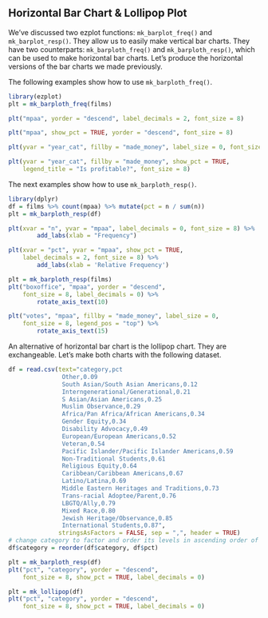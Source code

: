 ## Horizontal Bar Chart & Lollipop Plot

We've discussed two ezplot functions: `mk_barplot_freq()` and 
`mk_barplot_resp()`. They allow us to easily make vertical bar charts. They have two counterparts: `mk_barploth_freq()` and `mk_barploth_resp()`, which can be used to make horizontal bar charts. Let's produce the horizontal versions of the bar charts we made previously.

The following examples show how to use `mk_barploth_freq()`.

```r
library(ezplot)
plt = mk_barploth_freq(films)
```

```r
plt("mpaa", yorder = "descend", label_decimals = 2, font_size = 8)
```      

```r
plt("mpaa", show_pct = TRUE, yorder = "descend", font_size = 8) 
```

```r
plt(yvar = "year_cat", fillby = "made_money", label_size = 0, font_size = 8) 
```  

```r
plt(yvar = "year_cat", fillby = "made_money", show_pct = TRUE, 
    legend_title = "Is profitable?", font_size = 8)
```  

The next examples show how to use `mk_barploth_resp()`.

```r
library(dplyr)
df = films %>% count(mpaa) %>% mutate(pct = n / sum(n))
plt = mk_barploth_resp(df)
```

```r
plt(xvar = "n", yvar = "mpaa", label_decimals = 0, font_size = 8) %>% 
        add_labs(xlab = "Frequency")
```  

```r
plt(xvar = "pct", yvar = "mpaa", show_pct = TRUE, 
    label_decimals = 2, font_size = 8) %>% 
        add_labs(xlab = 'Relative Frequency')
```

```r
plt = mk_barploth_resp(films)
plt("boxoffice", "mpaa", yorder = "descend", 
    font_size = 8, label_decimals = 0) %>% 
        rotate_axis_text(10)
```  

```r
plt("votes", "mpaa", fillby = "made_money", label_size = 0, 
    font_size = 8, legend_pos = "top") %>% 
        rotate_axis_text(15)
```

An alternative of horizontal bar chart is the lollipop chart. They are exchangeable. Let's make both charts with the following dataset.

```r
df = read.csv(text="category,pct
               Other,0.09
               South Asian/South Asian Americans,0.12
               Interngenerational/Generational,0.21
               S Asian/Asian Americans,0.25
               Muslim Observance,0.29
               Africa/Pan Africa/African Americans,0.34
               Gender Equity,0.34
               Disability Advocacy,0.49
               European/European Americans,0.52
               Veteran,0.54
               Pacific Islander/Pacific Islander Americans,0.59
               Non-Traditional Students,0.61
               Religious Equity,0.64
               Caribbean/Caribbean Americans,0.67
               Latino/Latina,0.69
               Middle Eastern Heritages and Traditions,0.73
               Trans-racial Adoptee/Parent,0.76
               LBGTQ/Ally,0.79
               Mixed Race,0.80
               Jewish Heritage/Observance,0.85
               International Students,0.87", 
              stringsAsFactors = FALSE, sep = ",", header = TRUE)
# change category to factor and order its levels in ascending order of pct 
df$category = reorder(df$category, df$pct)
```

```r
plt = mk_barploth_resp(df)
plt("pct", "category", yorder = "descend", 
    font_size = 8, show_pct = TRUE, label_decimals = 0)
```

```r
plt = mk_lollipop(df)
plt("pct", "category", yorder = "descend", 
    font_size = 8, show_pct = TRUE, label_decimals = 0)
```
